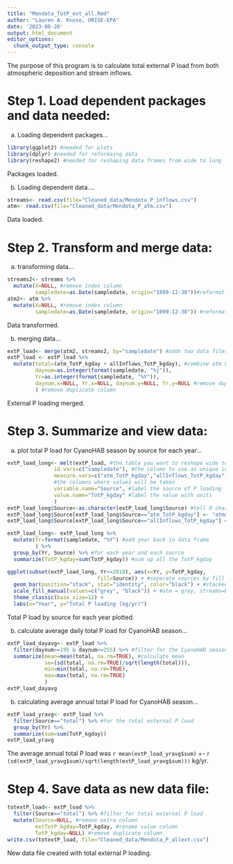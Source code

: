 ```yaml
---
title: "Mendota_TotP_ext_all.Rmd"
author: "Lauren A. Knose, ORISE-EPA"
date: '2023-06-20'
output: html_document
editor_options: 
  chunk_output_type: console
---
```


The purpose of this program is to calculate total external P load from both 
atmospheric deposition and stream inflows.

# Step 1. Load dependent packages and data needed:

a) Loading dependent packages...

```r
library(ggplot2) #needed for plots
library(dplyr) #needed for reformaing data
library(reshape2) #needed for reshaping data frames from wide to long
```

Packages loaded.

b) Loading dependent data....

```r
streams<- read.csv(file="Cleaned_data/Mendota_P_inflows.csv") 
atm<- read.csv(file="Cleaned_data/Mendota_P_atm.csv")
```

Data loaded.

# Step 2. Transform and merge data:

a) transforming data...

```r
streams2<- streams %>%
  mutate(X=NULL, #remove index column
         sampledate=as.Date(sampledate, origin="1899-12-30"))#reformat date
atm2<- atm %>%
  mutate(X=NULL, #remove index column
         sampledate=as.Date(sampledate, origin="1899-12-30")) #reformat date
```

Data transformed.

b) merging data...

```r
extP_load<- merge(atm2, streams2, by="sampledate") #adds two data files together
extP_load <- extP_load %>%
  mutate(total=(atm_TotP_kgday + allInflows_TotP_kgday), #combine atm P and stream P
         daynum=as.integer(format(sampledate, "%j")),
         Yr=as.integer(format(sampledate, "%Y")),
         daynum.x=NULL, Yr.x=NULL, daynum.y=NULL, Yr.y=NULL #remove duplicate columns
         ) #remove duplicate column
```

External P loading merged.

# Step 3. Summarize and view data:

a) plot total P load for CyanoHAB season by source for each year...
```r
extP_load_long<- melt(extP_load, #the table you want to reshape wide to long
               id.vars=c("sampledate"), #the column to use as unique id
               measure.vars=c("atm_TotP_kgday","allInflows_TotP_kgday"), 
               #the columns where values will be taken
               variable.name="Source", #label the source of P loading
               value.name="TotP_kgday" #label the value with units
               )
extP_load_long$Source<-as.character(extP_load_long$Source) #tell R character data held
extP_load_long$Source[extP_load_long$Source=="atm_TotP_kgday"] <- "atmosphere"
extP_load_long$Source[extP_load_long$Source=="allInflows_TotP_kgday"] <- "streams"

extP_load_long<- extP_load_long %>%
  mutate(Yr=format(sampledate, "%Y") #add year back in data frame
         ) %>%
  group_by(Yr, Source) %>% #for each year and each source
  summarize(TotP_kgday=sum(TotP_kgday)) #sum up all the TotP_kgday

ggplot(subset(extP_load_long, Yr<=2018), aes(x=Yr, y=TotP_kgday, 
                             fill=Source)) + #separate sources by fill color
  geom_bar(position="stack", stat="identity", color="black") + #stacked bar graph
  scale_fill_manual(values=c("grey", "black")) + #atm = grey, streams=black
  theme_classic(base_size=12) +
  labs(x="Year", y="Total P loading (kg/yr)") 
```

Total P load by source for each year plotted.

b) calculate average daily total P load for CyanoHAB season...

```r
extP_load_dayavg<- extP_load %>%
  filter(daynum>=195 & daynum<=255) %>% #filter for the CyanoHAB season 
  summarize(mean=mean(total, na.rm=TRUE), #calculate mean
            se=(sd(total, na.rm=TRUE)/sqrt(length(total))),
            min=min(total, na.rm=TRUE),
            max=max(total, na.rm=TRUE)
            )
extP_load_dayavg
```

b) calculating average annual total P load for CyanoHAB season...

```r
extP_load_yravg<- extP_load %>%
  filter(Source=="total") %>% #for the total external P load
  group_by(Yr) %>%
  summarize(sum=sum(TotP_kgday))
extP_load_yravg
```

The average annual total P load was `r mean(extP_load_yravg$sum)` +- 
`r (sd(extP_load_yravg$sum)/sqrt(length(extP_load_yravg$sum)))` kg/yr. 

# Step 4. Save data as new data file:

```r
totextP_load<- extP_load %>%
  filter(Source=="total") %>% #filter for total external P load
  mutate(Source=NULL, #remove extra column
         extTotP_kgday=TotP_kgday, #rename value column
         TotP_kgday=NULL) #remove duplicate column
write.csv(totextP_load, file="Cleaned_data/Mendota_P_allext.csv")
```

New data file created with total external P loading.